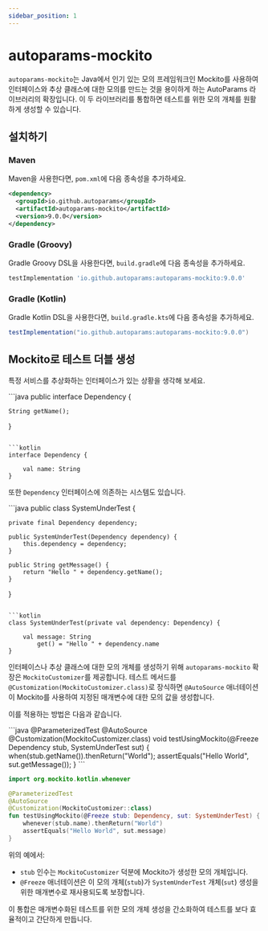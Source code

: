 ```yaml
---
sidebar_position: 1
---
```



# autoparams-mockito

`autoparams-mockito`는 Java에서 인기 있는 모의 프레임워크인 Mockito를 사용하여 인터페이스와 추상 클래스에 대한 모의를 만드는 것을 용이하게 하는 AutoParams 라이브러리의 확장입니다. 이 두 라이브러리를 통합하면 테스트를 위한 모의 개체를 원활하게 생성할 수 있습니다.

## 설치하기

### Maven

Maven을 사용한다면, `pom.xml`에 다음 종속성을 추가하세요.

```xml
<dependency>
  <groupId>io.github.autoparams</groupId>
  <artifactId>autoparams-mockito</artifactId>
  <version>9.0.0</version>
</dependency>
```

### Gradle (Groovy)

Gradle Groovy DSL을 사용한다면, `build.gradle`에 다음 종속성을 추가하세요.

```gradle
testImplementation 'io.github.autoparams:autoparams-mockito:9.0.0'
```

### Gradle (Kotlin)

Gradle Kotlin DSL을 사용한다면, `build.gradle.kts`에 다음 종속성을 추가하세요.

```gradle
testImplementation("io.github.autoparams:autoparams-mockito:9.0.0")
```

## Mockito로 테스트 더블 생성

특정 서비스를 추상화하는 인터페이스가 있는 상황을 생각해 보세요.

<JavaKotlinCodeBlock>
```java
public interface Dependency {

    String getName();
}
```

```kotlin
interface Dependency {

    val name: String
}
```
</JavaKotlinCodeBlock>

또한 `Dependency` 인터페이스에 의존하는 시스템도 있습니다.

<JavaKotlinCodeBlock>
```java
public class SystemUnderTest {

    private final Dependency dependency;

    public SystemUnderTest(Dependency dependency) {
        this.dependency = dependency;
    }

    public String getMessage() {
        return "Hello " + dependency.getName();
    }
}
```

```kotlin
class SystemUnderTest(private val dependency: Dependency) {

    val message: String
        get() = "Hello " + dependency.name
}
```
</JavaKotlinCodeBlock>

인터페이스나 추상 클래스에 대한 모의 개체를 생성하기 위해 `autoparams-mockito` 확장은 `MockitoCustomizer`를 제공합니다. 테스트 메서드를 `@Customization(MockitoCustomizer.class)`로 장식하면 `@AutoSource` 애너테이션이 Mockito를 사용하여 지정된 매개변수에 대한 모의 값을 생성합니다.

이를 적용하는 방법은 다음과 같습니다.

<JavaKotlinCodeBlock>
```java
@ParameterizedTest
@AutoSource
@Customization(MockitoCustomizer.class)
void testUsingMockito(@Freeze Dependency stub, SystemUnderTest sut) {
    when(stub.getName()).thenReturn("World");
    assertEquals("Hello World", sut.getMessage());
}
```

```kotlin
import org.mockito.kotlin.whenever

@ParameterizedTest
@AutoSource
@Customization(MockitoCustomizer::class)
fun testUsingMockito(@Freeze stub: Dependency, sut: SystemUnderTest) {
    whenever(stub.name).thenReturn("World")
    assertEquals("Hello World", sut.message)
}
```
</JavaKotlinCodeBlock>

위의 예에서:

- `stub` 인수는 `MockitoCustomizer` 덕분에 Mockito가 생성한 모의 개체입니다.
- `@Freeze` 애너테이션은 이 모의 개체(`stub`)가 `SystemUnderTest` 개체(`sut`) 생성을 위한 매개변수로 재사용되도록 보장합니다.

이 통합은 매개변수화된 테스트를 위한 모의 개체 생성을 간소화하여 테스트를 보다 효율적이고 간단하게 만듭니다.